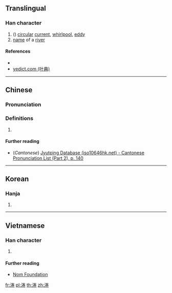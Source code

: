 {{character info/new}}
==Translingual==

===Han character===
{{Han char|rn=85|rad=水|as=08|sn=11|four=|canj=EFQU|ids=⿰氵卷}}

# ({{zh-only|淃涟}}) [[circular]] [[current]], [[whirlpool]], [[eddy]]
# [[name]] of a [[river]]

====References====
* {{Han ref|kx=0629.020|dkj=17614|dj=1030.200|hdz=31653.040|uh=6DC3|ud=28099}}
* [http://yedict.com/htm/6D/6DC3.htm yedict.com (叶典)]

----

==Chinese==
{{zh-forms}}

===Pronunciation===
{{zh-pron
|m=juàn
|c=gyun6
|mc=y
|oc=y
|ma=
|cat=n,pn
}}

===Definitions===
{{zh-hanzi}}

# {{rfdef|lang=zh}}

====Further reading====
* (''Cantonese'') [http://www.iso10646hk.net/jp/document/download.jsp Jyutping Database (iso10646hk.net) - Cantonese Pronunciation List (Part 2), p. 140]

----

==Korean==

===Hanja===
{{ko-hanja|hangeul=권|eumhun=|rv=gwon|mr=kwŏn|y=kwen}}

# {{defn|lang=ko|sort=水08}}

----

==Vietnamese==

===Han character===
{{vi-readings|rs=水08| hanviet = cuộn}}

# {{defn|lang=vi|sort=水08}}

====Further reading====
*[http://nomfoundation.org/common/nom_details.php?codepoint=6dc3 Nom Foundation]

[[fr:淃]]
[[pl:淃]]
[[th:淃]]
[[zh:淃]]